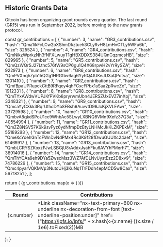 
## Historic Grants Data

Gitcoin has been organizing grant rounds every quarter. The last round (GR15) was
run in September 2022, before moving to the new grants protocol.

  const gr_contributions = [
    { "number": 3, "name": "GR3_contributions.csv", "hash": "Qma1ikFcLCw2oXShmDkztueh3CLyRvH8LmHvCTLy5WFu6b", "size": 325524 },
    { "number": 4, "name": "GR4_contributions.csv", "hash": "QmNikzWprkzNh3fNFXLwuyT1gHBXDDXS384UQnCqzmcsHB", "size": 829965 },
    { "number": 5, "name": "GR5_contributions.csv", "hash": "QmQzWQrSJ27Lthc576tW9sCP6gu1Q4X68rpwH2vYrRySZA", "size": 922973 },
    { "number": 6, "name": "GR6_contributions.csv", "hash": "QmPVXnqhZpb15QGg1HRGfbv6ag6YyRQ4tUKeJU3aQPotva", "size": 1301410 },
    { "number": 7, "name": "GR7_contributions.csv", "hash": "QmfBpaUPRupckCttB9RFqey4qhFCxcFPbx1aSaa2pRwcZx", "size": 1912331 },
    { "number": 8, "name": "GR8_contributions.csv", "hash": "QmTYxAWdwVUPJKfPVKb8pryrwmUbn4JERSZUxEVZ7inXpj", "size": 3348321 },
    { "number": 9, "name": "GR9_contributions.csv", "hash": "QmcaYyCXkk3RqrUthdDYb8FBsh9AuvvtD98JcKjXVLEAwr", "size": 23729598 },
    { "number": 10, "name": "GR10_contributions.csv", "hash": "QmbvA8gkdSPoU1cc9WhbAc5SLwyLXBNQ8VMn9Xefz37Q3a", "size": 40554994 },
    { "number": 11, "name": "GR11_contributions.csv", "hash": "QmZZ8NSV57K6k9svFyz6ydNfmpDzBtyLNHMcJkKLZKPEkM", "size": 55189293 },
    { "number": 12, "name": "GR12_contributions.csv", "hash": "QmeXcYoehGnTcFWnDvNdPMx4Rc3K9f28fDwuGUUXc24aet", "size": 61469917 },
    { "number": 13, "name": "GR13_contributions.csv", "hash": "QmbLCRYSZKoxzPJwLSBGjU8rAddxJyahFku6AVYhPMerh7", "size": 38914016 },
    { "number": 14, "name": "GR14_contributions.csv", "hash": "QmThYCAa9eh9DYa5ZwscMsz3WZ7AfDLNvUystEzz2D8xv9", "size": 74786229 },
    { "number": 15, "name": "GR15_contributions.csv", "hash": "Qmc4pyarVQKMVp3NutcUHj3KuNq1TrFDdh4epMCD5w8Cax", "size": 56718251 },
  ];

  return (
    <Table className="nx-mt-6">
      <thead>
        <Tr>
          <Th>Round</Th>
          <Th>Contributions</Th>
        </Tr>
      </thead>
      <tbody>
        {gr_contributions.map(x => (
          <Tr key={x.hash}>
            <Td>{x.number}</Td>
            <Td><Link className="nx-text-primary-600 nx-underline nx-decoration-from-font [text-underline-position:under]" href={"https://ipfs.io/ipfs/" + x.hash}>{x.name}</Link> <span className="nx-text-gray-500 nx-text-xs">{(x.size / 1e6).toFixed(2)}MB</span></Td>
          </Tr>
        ))}
      </tbody>
    </Table>
  );
}

<HistoricGrantsData />